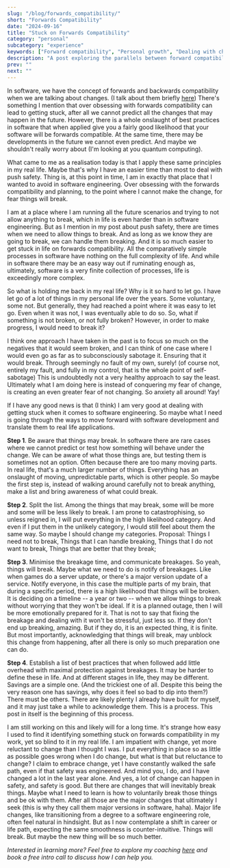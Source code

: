 ```yaml
---
slug: "/blog/forwards_compatibility/"
short: "Forwards Compatibility"
date: "2024-09-16"
title: "Stuck on Forwards Compatibility"
category: "personal"
subcategory: "experience"
keywords: ["Forward compatibility", "Personal growth", "Dealing with change", "Life lessons from software engineering", "Self-reflection", "Breaking bad habits", "Managing personal development", "Push safety in life", "Handling change in life", "Life coaching", "professional rubber duck", "life engineering", "personal coaching", "personal and professional coaching", "life coach"]
description: "A post exploring the parallels between forward compatibility in software engineering and personal growth. Discover how obsessing over planning for the future can hinder real-life progress and how to embrace change more effectively."
prev: ""
next: ""
---
```


In software, we have the concept of forwards and backwards compatibility when we are talking about changes. (I talk about them briefly [here](/blog/push_safety/)) There's something I mention that over obsessing with forwards compatibility can lead to getting stuck, after all we cannot predict all the changes that may happen in the future. However, there is a whole onslaught of best practices in software that when applied give you a fairly good likelihood that your software will be forwards compatible. At the same time, there may be developments in the future we cannot even predict. And maybe we shouldn't really worry about (I'm looking at you quantum computing).

What came to me as a realisation today is that I apply these same principles in my real life. Maybe that's why I have an easier time than most to deal with push safety. Thing is, at this point in time, I am in exactly that place that I wanted to avoid in software engineering. Over obsessing with the forwards compatibility and planning, to the point where I cannot make the change, for fear things will break. 

I am at a place where I am running all the future scenarios and trying to not allow anything to break, which in life is even harder than in software engineering. But as I mention in my post about push safety, there are times when we need to allow things to break. And as long as we know they are going to break, we can handle them breaking. And it is so much easier to get stuck in life on forwards compatibility. All the comparatively simple processes in software have nothing on the full complexity of life. And while in software there may be an easy way out if ruminating enough as, ultimately, software is a very finite collection of processes, life is exceedingly more complex.

So what is holding me back in my real life? Why is it so hard to let go. I have let go of a lot of things in my personal life over the years. Some voluntary, some not. But generally, they had reached a point where it was easy to let go. Even when it was not, I was eventually able to do so. So, what if something is not broken, or not fully broken? However, in order to make progress, I would need to break it?

I think one approach I have taken in the past is to focus so much on the negatives that it would seem broken, and I can think of one case where I would even go as far as to subconsciously sabotage it. Ensuring that it would break. Through seemingly no fault of my own, surely! (of course not, entirely my fault, and fully in my control, that is the whole point of self-sabotage) This is undoubtedly not a very healthy approach to say the least. Ultimately what I am doing here is instead of conquering my fear of change, is creating an even greater fear of not changing. So anxiety all around! Yay!

If I have any good news is that (I think) I am very good at dealing with getting stuck when it comes to software engineering. So maybe what I need is going through the ways to move forward with software development and translate them to real life applications. 

**Step 1**. Be aware that things may break. In software there are rare cases where we cannot predict or test how something will behave under the change. We can be aware of what those things are, but testing them is sometimes not an option. Often because there are too many moving parts. In real life, that's a much larger number of things. Everything has an onslaught of moving, unpredictable parts, which is other people. So maybe the first step is, instead of walking around carefully not to break anything, make a list and bring awareness of what could break.

**Step 2**. Split the list. Among the things that may break, some will be more and some will be less likely to break. I am prone to catastrophising, so unless reigned in, I will put everything in the high likelihood category. And even if I put them in the unlikely category, I would still feel about them the same way. So maybe I should change my categories. Proposal: Things I need not to break, Things that I can handle breaking, Things that I do not want to break, Things that are better that they break;

**Step 3**. Minimise the breakage time, and communicate breakages. So yeah, things will break. Maybe what we need to do is notify of breakages. Like when games do a server update, or there's a major version update of a service. Notify everyone, in this case the multiple parts of my brain, that during a specific period, there is a high likelihood that things will be broken. It is deciding on a timeline -- a year or two -- when we allow things to break without worrying that they won't be ideal. If it is a planned outage, then I will be more emotionally prepared for it. That is not to say that fixing the breakage and dealing with it won't be stressful, just less so. If they don't end up breaking, amazing. But if they do, it is an expected thing, it is finite. But most importantly, acknowledging that things will break, may unblock this change from happening, after all there is only so much preparation one can do.

**Step 4**. Establish a list of best practices that when followed add little overhead with maximal protection against breakages. It may be harder to define these in life. And at different stages in life, they may be different. Savings are a simple one. (And the trickiest one of all. Despite this being the very reason one has savings, why does it feel so bad to dip into them?) There must be others. There are likely plenty I already have built for myself, and it may just take a while to acknowledge them. This is a process. This post in itself is the beginning of this process.

I am still working on this and likely will for a long time. It's strange how easy I used to find it identifying something stuck on forwards compatibility in my work, yet so blind to it in my real life. I am impatient with change, yet more reluctant to change than I thought I was. I put everything in place so as little as possible goes wrong when I do change, but what is that but reluctance to change? I claim to embrace change, yet I have constantly walked the safe path, even if that safety was engineered. And mind you, I do, and I have changed a lot in the last year alone. And yes, a lot of change can happen in safety, and safety is good. But there are changes that will inevitably break things. Maybe what I need to learn is how to voluntarily break those things and be ok with them. After all those are the major changes that ultimately I seek (this is why they call them major versions in software, haha). Major life changes, like transitioning from a degree to a software engineering role, often feel natural in hindsight. But as I now contemplate a shift in career or life path, expecting the same smoothness is counter-intuitive. Things will break. But maybe the new thing will be so much better.

_Interested in learning more? Feel free to explore my coaching [here](/coaching/) and book a free intro call to discuss how I can help you._